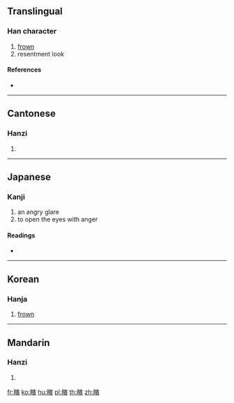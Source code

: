 {{character info/new}}
==Translingual==

===Han character===
{{Han char|rn=109|rad=目|as=14|sn=19|four=63086|canj=BUJMC}}

# [[frown]]
# resentment look

====References====
* {{Han ref|kx=0820.040|dkj=23778|dj=1231.300|hdz=42520.040|uh=77C9|ud=30665|bh=F279|bd=62073}}

----

==Cantonese==

===Hanzi===
{{yue-hanzi|jyut=|y=pan4}}

# {{defn|lang=yue|sort=目14}}

----

==Japanese==

===Kanji===
{{ja-kanji|grade=|rs=目14}}

# an angry glare
# to open the eyes with anger

====Readings====
* {{ja-readings|on=[[ひん]] (hin), [[びん]] (bin)|kun=[[にらむ]] (niramu)|nanori=}}

----

==Korean==

===Hanja===
{{ko-hanja|hangeul=빈|eumhun=|rv=bin|mr=pin|y=pin}}

# [[frown]]

----

==Mandarin==

===Hanzi===
{{cmn-hanzi|pin=[[bīn]] ([[bin1]])|wg=pin<sup>1</sup>}}

# {{defn|lang=cmn|sort=目14}}

[[fr:矉]]
[[ko:矉]]
[[hu:矉]]
[[pl:矉]]
[[th:矉]]
[[zh:矉]]